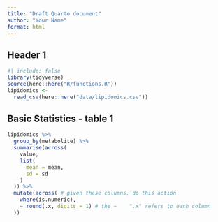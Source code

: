 ```yaml
---
title: "Draft Quarto document"
author: "Your Name"
format: html
---
```


## Header 1

```r
#| include: false
library(tidyverse)
source(here::here("R/functions.R"))
lipidomics <-
  read_csv(here::here("data/lipidomics.csv"))
```

## Basic Statistics - table 1

```r
lipidomics %>%
  group_by(metabolite) %>%
  summarise(across(
    value,
    list(
      mean = mean,
      sd = sd
    )
  )) %>%
  mutate(across( # given these columns, do this action
    where(is.numeric),
    ~ round(.x, digits = 1) # the ~    ".x" refers to each column
  ))
```
